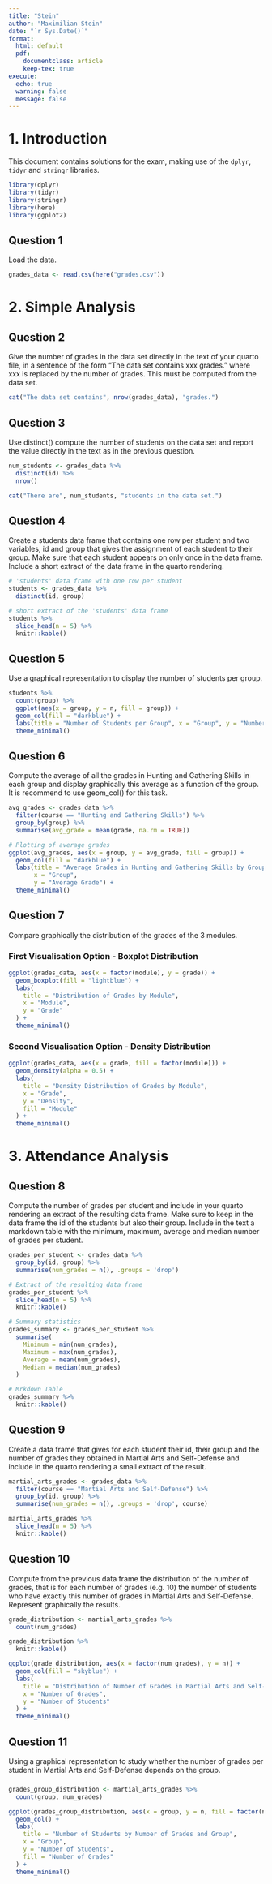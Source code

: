 ```yaml
---
title: "Stein"
author: "Maximilian Stein"
date: "`r Sys.Date()`"
format:
  html: default
  pdf:
    documentclass: article
    keep-tex: true
execute:
  echo: true
  warning: false
  message: false
---
```


# 1. Introduction 

This document contains solutions for the exam, making use of the `dplyr`, `tidyr` and `stringr` libraries.

```r
library(dplyr)
library(tidyr)
library(stringr)
library(here)
library(ggplot2)
```

## Question 1

Load the data.

```r
grades_data <- read.csv(here("grades.csv"))
```

# 2. Simple Analysis 

## Question 2

Give the number of grades in the data set directly in the text of your quarto file, in a sentence of the form “The data set contains xxx grades.” where xxx is replaced by the number of grades. This must be computed from the data set.

```r
cat("The data set contains", nrow(grades_data), "grades.")
```

## Question 3 

Use distinct() compute the number of students on the data set and report the value directly in the text as in the previous question.

```r
num_students <- grades_data %>%
  distinct(id) %>%
  nrow()

cat("There are", num_students, "students in the data set.")
```

## Question 4

Create a students data frame that contains one row per student and two variables, id and group that gives the assignment of each student to their group. Make sure that each student appears on only once in the data frame. Include a short extract of the data frame in the quarto rendering.

```r
# 'students' data frame with one row per student
students <- grades_data %>%
  distinct(id, group)

# short extract of the 'students' data frame
students %>%
  slice_head(n = 5) %>%
  knitr::kable()
```

## Question 5 

Use a graphical representation to display the number of students per group.

```r
students %>%
  count(group) %>%
  ggplot(aes(x = group, y = n, fill = group)) +
  geom_col(fill = "darkblue") +
  labs(title = "Number of Students per Group", x = "Group", y = "Number of Students") +
  theme_minimal()
```

## Question 6 

Compute the average of all the grades in Hunting and Gathering Skills in each group and display graphically this average as a function of the group. It is recommend to use geom_col() for this task.

```r
avg_grades <- grades_data %>%
  filter(course == "Hunting and Gathering Skills") %>%
  group_by(group) %>%
  summarise(avg_grade = mean(grade, na.rm = TRUE))

# Plotting of average grades
ggplot(avg_grades, aes(x = group, y = avg_grade, fill = group)) +
  geom_col(fill = "darkblue") +
  labs(title = "Average Grades in Hunting and Gathering Skills by Group",
       x = "Group",
       y = "Average Grade") +
  theme_minimal() 
```

## Question 7 

Compare graphically the distribution of the grades of the 3 modules.

### First Visualisation Option - Boxplot Distribution
```r
ggplot(grades_data, aes(x = factor(module), y = grade)) +
  geom_boxplot(fill = "lightblue") +
  labs(
    title = "Distribution of Grades by Module",
    x = "Module",
    y = "Grade"
  ) +
  theme_minimal()
```

### Second Visualisation Option - Density Distribution
```r
ggplot(grades_data, aes(x = grade, fill = factor(module))) +
  geom_density(alpha = 0.5) +
  labs(
    title = "Density Distribution of Grades by Module",
    x = "Grade",
    y = "Density",
    fill = "Module"
  ) +
  theme_minimal()
```
# 3. Attendance Analysis

## Question 8

Compute the number of grades per student and include in your quarto rendering an extract of the resulting data frame. Make sure to keep in the data frame the id of the students but also their group. Include in the text a markdown table with the minimum, maximum, average and median number of grades per student.

```r
grades_per_student <- grades_data %>%
  group_by(id, group) %>%
  summarise(num_grades = n(), .groups = 'drop')

# Extract of the resulting data frame
grades_per_student %>%
  slice_head(n = 5) %>%
  knitr::kable()

# Summary statistics
grades_summary <- grades_per_student %>%
  summarise(
    Minimum = min(num_grades),
    Maximum = max(num_grades),
    Average = mean(num_grades),
    Median = median(num_grades)
  )

# Mrkdown Table
grades_summary %>%
  knitr::kable()
```

## Question 9 

Create a data frame that gives for each student their id, their group and the number of grades they obtained in Martial Arts and Self-Defense and include in the quarto rendering a small extract of the result.

```r
martial_arts_grades <- grades_data %>%
  filter(course == "Martial Arts and Self-Defense") %>%
  group_by(id, group) %>%
  summarise(num_grades = n(), .groups = 'drop', course)

martial_arts_grades %>%
  slice_head(n = 5) %>%
  knitr::kable()
```


## Question 10

Compute from the previous data frame the distribution of the number of grades, that is for each number of grades (e.g. 10) the number of students who have exactly this number of grades in Martial Arts and Self-Defense. Represent graphically the results.


```r
grade_distribution <- martial_arts_grades %>%
  count(num_grades)

grade_distribution %>%
  knitr::kable()

ggplot(grade_distribution, aes(x = factor(num_grades), y = n)) +
  geom_col(fill = "skyblue") +
  labs(
    title = "Distribution of Number of Grades in Martial Arts and Self-Defense",
    x = "Number of Grades",
    y = "Number of Students"
  ) +
  theme_minimal()
```
## Question 11

Using a graphical representation to study whether the number of grades per student in Martial Arts and Self-Defense depends on the group.

### 
```r
grades_group_distribution <- martial_arts_grades %>%
  count(group, num_grades)

ggplot(grades_group_distribution, aes(x = group, y = n, fill = factor(num_grades))) +
  geom_col() +
  labs(
    title = "Number of Students by Number of Grades and Group",
    x = "Group",
    y = "Number of Students",
    fill = "Number of Grades"
  ) +
  theme_minimal()
```

